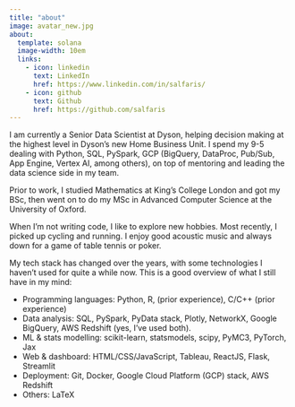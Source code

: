 ```yaml
---
title: "about"
image: avatar_new.jpg
about:
  template: solana
  image-width: 10em
  links:
    - icon: linkedin
      text: LinkedIn
      href: https://www.linkedin.com/in/salfaris/
    - icon: github
      text: Github
      href: https://github.com/salfaris
---
```


I am currently a Senior Data Scientist at Dyson, helping decision making at the highest level in Dyson's new Home Business Unit. I spend my 9-5 dealing with Python, SQL, PySpark, GCP (BigQuery, DataProc, Pub/Sub, App Engine, Vertex AI, among others), on top of mentoring and leading the data science side in my team.

Prior to work, I studied Mathematics at King's College London and got my BSc, then went on to do my MSc in Advanced Computer Science at the University of Oxford.

When I'm not writing code, I like to explore new hobbies. Most recently, I picked up cycling and running. I enjoy good acoustic music and always down for a game of table tennis or poker.

My tech stack has changed over the years, with some technologies I haven't used for quite a while now. This is a good overview of what I still have in my mind:

- Programming languages: Python, R, (prior experience), C/C++ (prior experience)
- Data analysis: SQL, PySpark, PyData stack, Plotly, NetworkX, Google BigQuery, AWS Redshift (yes, I've used both).
- ML & stats modelling: scikit-learn, statsmodels, scipy, PyMC3, PyTorch, Jax
- Web & dashboard: HTML/CSS/JavaScript, Tableau, ReactJS, Flask, Streamlit
- Deployment: Git, Docker, Google Cloud Platform (GCP) stack, AWS Redshift
- Others: LaTeX